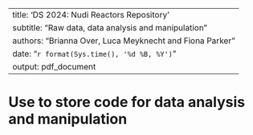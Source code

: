 
---
title: 'DS 2024: Nudi Reactors Repository'
subtitle: "Raw data, data analysis and manipulation"
authors: "Brianna Over, Luca Meyknecht and Fiona Parker"
date: "`r format(Sys.time(), '%d %B, %Y')`"
output: pdf_document
---


# Use to store code for data analysis and manipulation
